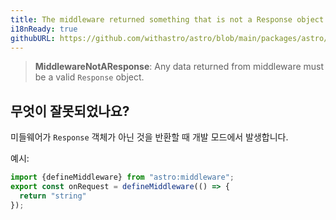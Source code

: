 ```yaml
---
title: The middleware returned something that is not a Response object.
i18nReady: true
githubURL: https://github.com/withastro/astro/blob/main/packages/astro/src/core/errors/errors-data.ts
---
```


> **MiddlewareNotAResponse**: Any data returned from middleware must be a valid `Response` object.

## 무엇이 잘못되었나요?

미들웨어가 `Response` 객체가 아닌 것을 반환할 때 개발 모드에서 발생합니다.

예시:
```ts
import {defineMiddleware} from "astro:middleware";
export const onRequest = defineMiddleware(() => {
  return "string"
});
```
